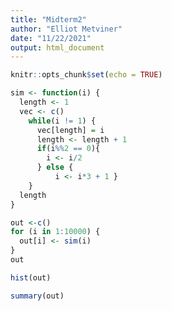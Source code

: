```yaml
---
title: "Midterm2"
author: "Elliot Metviner"
date: "11/22/2021"
output: html_document
---
```


```r
knitr::opts_chunk$set(echo = TRUE)
```


```r
sim <- function(i) {
  length <- 1
  vec <- c()
    while(i != 1) {
      vec[length] = i
      length <- length + 1
      if(i%%2 == 0){
        i <- i/2
      } else {
          i <- i*3 + 1 }
    }
  length
}
```

```r
out <-c()
for (i in 1:10000) {
  out[i] <- sim(i)
}
out

```


```r
hist(out)
```
```r
summary(out)
```

